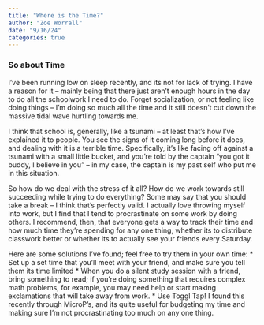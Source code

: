 ```yaml
---
title: "Where is the Time?"
author: "Zoe Worrall"
date: "9/16/24"
categories: true
---
```


### So about Time

I've been running low on sleep recently, and its not for lack of trying. I have a reason for it -- mainly being that there just aren't enough hours in the day to do all the schoolwork I need to do. Forget socialization, or not feeling like doing things -- I'm doing so much all the time and it still doesn't cut down the massive tidal wave hurtling towards me.

I think that school is, generally, like a tsunami -- at least that's how I've explained it to people. You see the signs of it coming long before it does, and dealing with it is a terrible time. Specifically, it's like facing off against a tsunami with a small little bucket, and you're told by the captain "you got it buddy, I believe in you" -- in my case, the captain is my past self who put me in this situation.

So how do we deal with the stress of it all? How do we work towards still succeeding while trying to do everything? Some may say that you should take a break -- I think that's perfectly valid. I actually love throwing myself into work, but I find that I tend to procrastinate on some work by doing others. I recommend, then, that everyone gets a way to track their time and how much time they're spending for any one thing, whether its to distribute classwork better or whether its to actually see your friends every Saturday.

Here are some solutions I've found; feel free to try them in your own time:
* Set up a set time that you'll meet with your friend, and make sure you tell them its time limited
* When you do a silent study session with a friend, bring something to read; if you're doing something that requires complex math problems, for example, you may need help or start making exclamations that will take away from work.
* Use Toggl Tap! I found this recently through MicroP's, and its quite useful for budgeting my time and making sure I'm not procrastinating too much on any one thing.